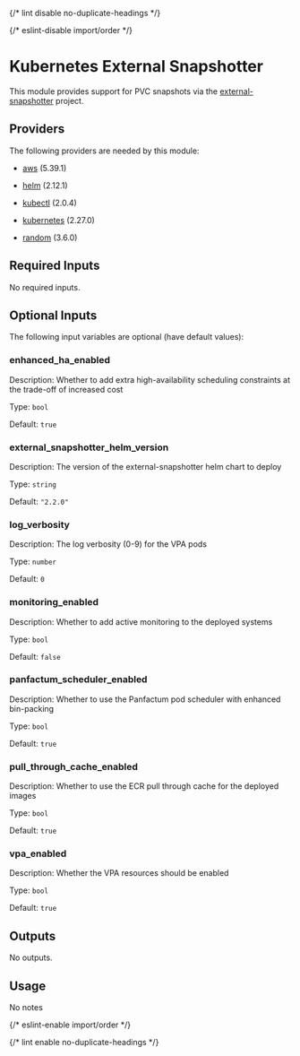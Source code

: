 
{/* lint disable no-duplicate-headings */}

{/* eslint-disable import/order */}

<ModuleHeader name="kube_external_snapshotter" sourceHref="https://github.com/Panfactum/stack/tree/__PANFACTUM_VERSION_MAIN__/packages/infrastructure/kube_external_snapshotter" status="stable" type="direct" />

# Kubernetes External Snapshotter

This module provides support for PVC snapshots via the [external-snapshotter](https://github.com/kubernetes-csi/external-snapshotter) project.

## Providers

The following providers are needed by this module:

* [aws](https://registry.terraform.io/providers/hashicorp/aws/5.39.1/docs) (5.39.1)

* [helm](https://registry.terraform.io/providers/hashicorp/helm/2.12.1/docs) (2.12.1)

* [kubectl](https://registry.terraform.io/providers/alekc/kubectl/2.0.4/docs) (2.0.4)

* [kubernetes](https://registry.terraform.io/providers/hashicorp/kubernetes/2.27.0/docs) (2.27.0)

* [random](https://registry.terraform.io/providers/hashicorp/random/3.6.0/docs) (3.6.0)

## Required Inputs

No required inputs.

## Optional Inputs

The following input variables are optional (have default values):

### enhanced\_ha\_enabled

Description: Whether to add extra high-availability scheduling constraints at the trade-off of increased cost

Type: `bool`

Default: `true`

### external\_snapshotter\_helm\_version

Description: The version of the external-snapshotter helm chart to deploy

Type: `string`

Default: `"2.2.0"`

### log\_verbosity

Description: The log verbosity (0-9) for the VPA pods

Type: `number`

Default: `0`

### monitoring\_enabled

Description: Whether to add active monitoring to the deployed systems

Type: `bool`

Default: `false`

### panfactum\_scheduler\_enabled

Description: Whether to use the Panfactum pod scheduler with enhanced bin-packing

Type: `bool`

Default: `true`

### pull\_through\_cache\_enabled

Description: Whether to use the ECR pull through cache for the deployed images

Type: `bool`

Default: `true`

### vpa\_enabled

Description: Whether the VPA resources should be enabled

Type: `bool`

Default: `true`

## Outputs

No outputs.

## Usage

No notes

{/* eslint-enable import/order */}

{/* lint enable no-duplicate-headings */}
